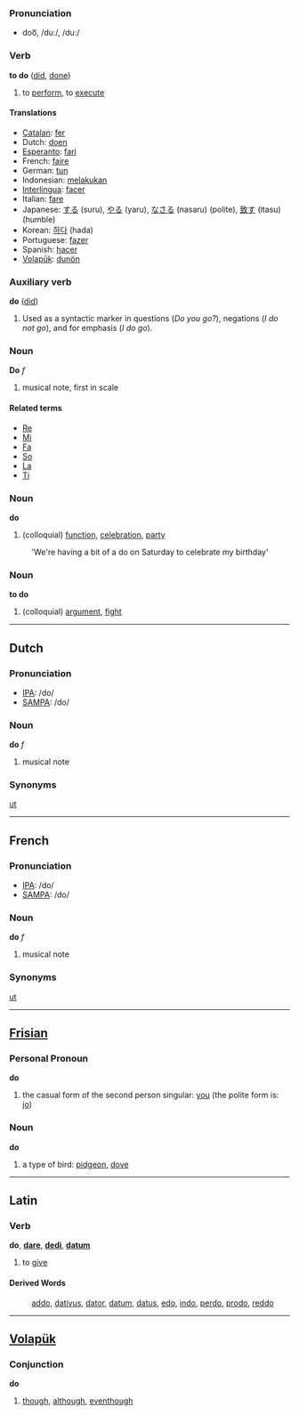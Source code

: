 === Pronunciation ===
*doo͞, /duː/, /du:/

=== Verb ===
'''to do''' ([[did]], [[done]])

# to [[perform]], to [[execute]]

==== Translations ====
*[[Catalan]]: [[fer]]
*Dutch: [[doen]]
*[[Esperanto]]: [[fari]]
*French: [[faire]]
*German: [[tun]]
*Indonesian: [[laku|melakukan]]
*[[Interlingua]]: [[facer]]
*Italian: [[fare]]
*Japanese: [[する]] (suru), [[やる]] (yaru), [[なさる]] (nasaru) (polite), [[致す]] (itasu) (humble)
*Korean: [[하다]] (hada)
*Portuguese: [[fazer]]
*Spanish: [[hacer]]
*[[Volapük]]: [[dunön]]

=== Auxiliary verb ===

'''do''' ([[did]])

# Used as a syntactic marker in questions (''Do you go?''), negations (''I do not go''), and for emphasis (''I do go'').

<!--Have put these down here as they are not primary meanings-->
=== Noun ===

'''Do''' ''f''

# musical note, first in scale

====Related terms====
*[[Re]]
*[[Mi]]
*[[Fa]]
*[[So]]
*[[La]]
*[[Ti]] 

===Noun===
'''do'''
#(colloquial) [[function]], [[celebration]], [[party]]
: 'We're having a bit of a do on Saturday to celebrate my birthday'

===Noun===
'''to do'''<!--should this be hyphenated?-->
#(colloquial) [[argument]], [[fight]]

----

==Dutch==

=== Pronunciation ===
*[[w:IPA|IPA]]: /do/
*[[w:SAMPA|SAMPA]]: /do/

=== Noun ===

'''do''' ''f''

# musical note

=== Synonyms ===

[[ut]]

----

==French==

=== Pronunciation ===
*[[w:IPA|IPA]]: /do/
*[[w:SAMPA|SAMPA]]: /do/

=== Noun ===

'''do''' ''f''

# musical note

=== Synonyms ===

[[ut]]

----

==[[Frisian]]==
=== Personal Pronoun ===
'''do'''

# the casual form of the second person singular: [[you]] (the polite form is: [[jo]])

=== Noun ===
'''do'''

# a type of bird: [[pidgeon]], [[dove]]

----
==Latin==
===Verb===
'''do''', '''[[dare]]''', '''[[dedi]]''', '''[[datum]]'''

#to [[give]]
====Derived Words====
:[[addo]], [[dativus]], [[dator]], [[datum]], [[datus]], [[edo]], [[indo]], [[perdo]], [[prodo]], [[reddo]]
----

== [[Volapük]] == 
=== Conjunction ===
'''do'''

# [[though]], [[although]], [[eventhough]]